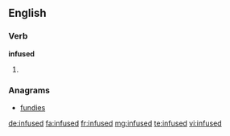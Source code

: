 ==English==

===Verb===
'''infused'''

# {{past of|infuse}}

===Anagrams===
* [[fundies#English|fundies]]

[[de:infused]]
[[fa:infused]]
[[fr:infused]]
[[mg:infused]]
[[te:infused]]
[[vi:infused]]